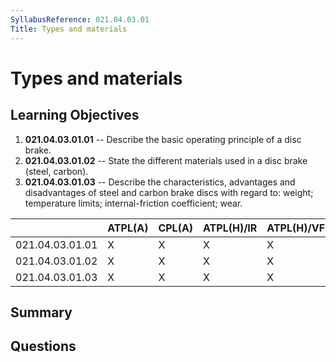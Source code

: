 ```yaml
---
SyllabusReference: 021.04.03.01
Title: Types and materials
---
```


# Types and materials

## Learning Objectives

1. **021.04.03.01.01** -- Describe the basic operating principle of a disc brake.
2. **021.04.03.01.02** -- State the different materials used in a disc brake
   (steel, carbon).
3. **021.04.03.01.03** -- Describe the characteristics, advantages and
   disadvantages of steel and carbon brake discs with regard to: weight;
   temperature limits; internal-friction coefficient; wear.

|                 | ATPL(A) | CPL(A) | ATPL(H)/IR | ATPL(H)/VFR | CPL(H) | IR  | CBIR(A) |
| --------------- | ------- | ------ | ---------- | ----------- | ------ | --- | ------- |
| 021.04.03.01.01 | X       | X      | X          | X           | X      |     |         |
| 021.04.03.01.02 | X       | X      | X          | X           | X      |     |         |
| 021.04.03.01.03 | X       | X      | X          | X           | X      |     |         |

## Summary

## Questions
